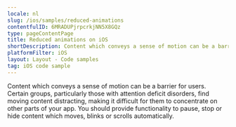 ```yaml
---
locale: nl
slug: /ios/samples/reduced-animations
contentfulID: 6MRADUPjrpcrkjNN5X8GQz
type: pageContentPage
title: Reduced animations on iOS
shortDescription: Content which conveys a sense of motion can be a barrier for users.
platformFilter: iOS
layout: Layout - Code samples
tag: iOS code sample
---
```


Content which conveys a sense of motion can be a barrier for users. Certain groups, particularly those with attention deficit disorders, find moving content distracting, making it difficult for them to concentrate on other parts of your app. You should provide functionality to pause, stop or hide content which moves, blinks or scrolls automatically.

<CodeSample id="screen-animations" locale="nl" platform="ios"/>